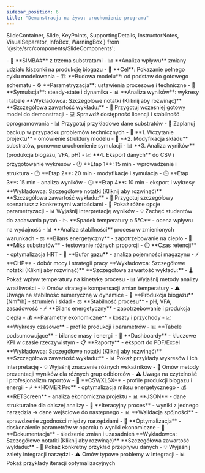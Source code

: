 ```yaml
---
sidebar_position: 6
title: "Demonstracja na żywo: uruchomienie programu"
---
```


  SlideContainer, 
  Slide, 
  KeyPoints, 
  SupportingDetails, 
  InstructorNotes,
  VisualSeparator,
  InfoBox,
  WarningBox
} from '@site/src/components/SlideComponents';

<SlideContainer>

<Slide title="🎬 Scenariusz demonstracji" type="info">

<KeyPoints title="🏭 Model biogazowni rolniczej">
- 🔬 **SIMBA#** z trzema substratami
- 📊 **Analiza wpływu** zmiany udziału kiszonki na produkcję biogazu
- 🎯 **Cel**: Pokazanie pełnego cyklu modelowania
</KeyPoints>

<SupportingDetails title="📋 Struktura demonstracji">
- 🏗️ **Budowa modelu**: od podstaw do gotowego schematu
- ⚙️ **Parametryzacja**: ustawienia procesowe i techniczne
- 🔄 **Symulacja**: steady-state i dynamika
- 📊 **Analiza wyników**: wykresy i tabele
</SupportingDetails>

<InstructorNotes>
**Wykładowca: Szczegółowe notatki (Kliknij aby rozwinąć)**
**Szczegółowa zawartość wykładu:**
- 🎯 Przygotuj wcześniej gotowy model do demonstracji
- 💻 Sprawdź dostępność licencji i stabilność oprogramowania
- 📊 Przygotuj przykładowe dane substratów
- 🔧 Zaplanuj backup w przypadku problemów technicznych
</InstructorNotes>

</Slide>

<VisualSeparator type="technical" />

<Slide title="📋 Plan zajęć" type="tip">

<KeyPoints title="🎯 Etapy demonstracji">
- 📁 **1. Wczytanie projektu** - omówienie struktury modelu
- 🔧 **2. Modyfikacja składu** substratów, ponowne uruchomienie symulacji
- 📊 **3. Analiza wyników** (produkcja biogazu, VFA, pH)
- 📈 **4. Eksport danych** do CSV i przygotowanie wykresów
</KeyPoints>

<SupportingDetails title="⏱️ Czas trwania">
- 🕐 **Etap 1**: 15 min - wprowadzenie i struktura
- 🕑 **Etap 2**: 20 min - modyfikacje i symulacja
- 🕒 **Etap 3**: 15 min - analiza wyników
- 🕓 **Etap 4**: 10 min - eksport i wykresy
</SupportingDetails>

<InstructorNotes>
**Wykładowca: Szczegółowe notatki (Kliknij aby rozwinąć)**
**Szczegółowa zawartość wykładu:**
- 📝 Przygotuj szczegółowy scenariusz z konkretnymi wartościami
- 🔧 Pokaż różne opcje parametryzacji
- 📊 Wyjaśnij interpretację wyników
- 💡 Zachęć studentów do zadawania pytań
</InstructorNotes>

</Slide>

<VisualSeparator type="data" />

<Slide title="🎯 Zadania praktyczne" type="success">

<KeyPoints title="🌡️ Scenariusz temperaturowy">
- 📉 **Spadek temperatury o 5°C** - ocena wpływu na wydajność
- 📊 **Analiza stabilności** procesu w zmienionych warunkach
- ⚖️ **Bilans energetyczny** - zapotrzebowanie na ciepło
</KeyPoints>

<SupportingDetails title="🔍 Dodatkowe zadania">
- 🧪 **Miks substratów** - testowanie różnych proporcji
- ⏱️ **Czas retencji** - optymalizacja HRT
- 💨 **Bufor gazu** - analiza pojemności magazynu
- ⚡ **CHP** - dobór mocy i strategii pracy
</SupportingDetails>

<InstructorNotes>
**Wykładowca: Szczegółowe notatki (Kliknij aby rozwinąć)**
**Szczegółowa zawartość wykładu:**
- 🌡️ Pokaż wpływ temperatury na kinetykę procesu
- 📊 Wyjaśnij metody analizy wrażliwości
- 💡 Omów strategie kompensacji zmian temperatury
- ⚠️ Uwaga na stabilność numeryczną w dynamice
</InstructorNotes>

</Slide>

<VisualSeparator type="energy" />

<Slide title="📊 Analiza wyników" type="info">

<KeyPoints title="📈 Kluczowe wskaźniki">
- 💨 **Produkcja biogazu** [Nm³/h] - strumień i skład
- ⚖️ **Stabilność procesu** - pH, VFA, zasadowość
- ⚡ **Bilans energetyczny** - zapotrzebowanie i produkcja ciepła
- 💰 **Parametry ekonomiczne** - koszty i przychody
</KeyPoints>

<SupportingDetails title="📊 Metody wizualizacji">
- 📈 **Wykresy czasowe** - profile produkcji i parametrów
- 📊 **Tabele podsumowujące** - bilanse masy i energii
- 🎯 **Dashboardy** - kluczowe KPI w czasie rzeczywistym
- 📋 **Raporty** - eksport do PDF/Excel
</SupportingDetails>

<InstructorNotes>
**Wykładowca: Szczegółowe notatki (Kliknij aby rozwinąć)**
**Szczegółowa zawartość wykładu:**
- 📊 Pokaż przykłady wykresów i ich interpretację
- 💡 Wyjaśnij znaczenie różnych wskaźników
- 🎯 Omów metody prezentacji wyników dla różnych grup odbiorców
- ⚠️ Uwaga na czytelność i profesjonalizm raportów
</InstructorNotes>

</Slide>

<VisualSeparator type="default" />

<Slide title="🔄 Integracja z narzędziami" type="tip">

<KeyPoints title="🔗 Eksport danych">
- 📁 **CSV/XLSX** - profile produkcji biogazu i energii
- ⚡ **HOMER Pro** - optymalizacja miksu energetycznego
- 💰 **RETScreen** - analiza ekonomiczna projektu
- 📊 **JSON** - dane strukturalne dla dalszej analizy
</KeyPoints>

<SupportingDetails title="🎯 Workflow integracji">
- 🔄 **Iteracyjny proces** - wyniki z jednego narzędzia → dane wejściowe do następnego
- 📊 **Walidacja spójności** - sprawdzenie zgodności między narzędziami
- 🎯 **Optymalizacja** - doskonalenie parametrów w oparciu o wyniki ekonomiczne
- 📝 **Dokumentacja** - śledzenie zmian i uzasadnień
</SupportingDetails>

<InstructorNotes>
**Wykładowca: Szczegółowe notatki (Kliknij aby rozwinąć)**
**Szczegółowa zawartość wykładu:**
- 🔄 Pokaż konkretny przykład przepływu danych
- 💡 Wyjaśnij zalety integracji narzędzi
- ⚠️ Omów typowe problemy w integracji
- 📊 Pokaż przykłady iteracji optymalizacyjnych
</InstructorNotes>

</Slide>

<VisualSeparator type="energy" />

</SlideContainer>

